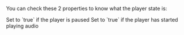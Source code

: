 You can check these 2 properties to know what the player state is:

<ParamField path="paused" type="boolean">
    Set to `true` if the player is paused
</ParamField>

<ParamField path="started" type="boolean">
    Set to `true` if the player has started playing audio
</ParamField>